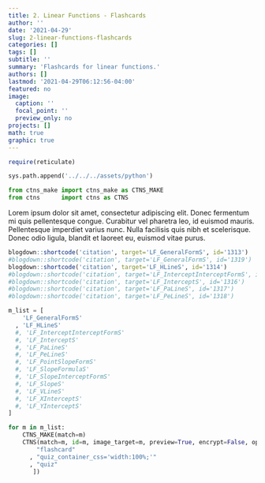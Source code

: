 ```yaml
---
title: 2. Linear Functions - Flashcards
author: ''
date: '2021-04-29'
slug: 2-linear-functions-flashcards
categories: []
tags: []
subtitle: ''
summary: 'Flashcards for linear functions.'
authors: []
lastmod: '2021-04-29T06:12:56-04:00'
featured: no
image:
  caption: ''
  focal_point: ''
  preview_only: no
projects: []
math: true
graphic: true
---
```

```r
require(reticulate)
```

```python
sys.path.append('../../../assets/python')

from ctns_make import ctns_make as CTNS_MAKE
from ctns      import ctns as CTNS
```

Lorem ipsum dolor sit amet, consectetur adipiscing elit. Donec fermentum mi quis pellentesque congue. Curabitur vel pharetra leo, id euismod mauris. Pellentesque imperdiet varius nunc. Nulla facilisis quis nibh et scelerisque. Donec odio ligula, blandit et laoreet eu, euismod vitae purus. 

```r
blogdown::shortcode('citation', target='LF_GeneralFormS', id='1313')
#blogdown::shortcode('citation', target='LF_GeneralFormS', id='1319')
blogdown::shortcode('citation', target='LF_HLineS', id='1314')
#blogdown::shortcode('citation', target='LF_InterceptInterceptFormS', id='1315')
#blogdown::shortcode('citation', target='LF_InterceptS', id='1316')
#blogdown::shortcode('citation', target='LF_PaLineS', id='1317')
#blogdown::shortcode('citation', target='LF_PeLineS', id='1318')
```

```python
m_list = [
    'LF_GeneralFormS'
  , 'LF_HLineS'
  #, 'LF_InterceptInterceptFormS'
  #, 'LF_InterceptS'
  #, 'LF_PaLineS'
  #, 'LF_PeLineS'
  #, 'LF_PointSlopeFormS'
  #, 'LF_SlopeFormulaS'
  #, 'LF_SlopeInterceptFormS'
  #, 'LF_SlopeS'
  #, 'LF_VLineS'
  #, 'LF_XInterceptS'
  #, 'LF_YInterceptS'
]

for m in m_list:
    CTNS_MAKE(match=m)
    CTNS(match=m, id=m, image_target=m, preview=True, encrypt=False, opt_ctns = [ 
        "flashcard"
      , "quiz_container_css='width:100%;'"
      , "quiz" 
       ])
```
